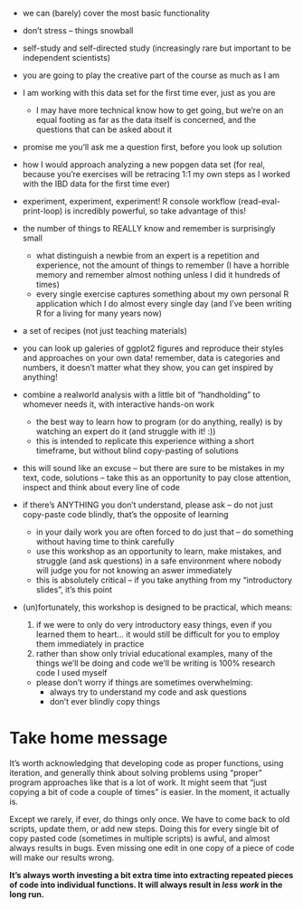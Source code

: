 - we can (barely) cover the most basic functionality

- don't stress -- things snowball

- self-study and self-directed study (increasingly rare but important to be independent scientists)

- you are going to play the creative part of the course as much as I am

- I am working with this data set for the first time ever, just as you are
  - I may have more technical know how to get going, but we're on an equal
  footing as far as the data itself is concerned, and the questions that
  can be asked about it
  
- promise me you'll ask me a question first, before you look up solution

- how I would approach analyzing a new popgen data set (for real, because
you're exercises will be retracing 1:1 my own steps as I worked with the
IBD data for the first time ever)

- experiment, experiment, experiment! R console workflow (read-eval-print-loop)
is incredibly powerful, so take advantage of this!

- the number of things to REALLY know and remember is surprisingly small
  - what distinguish a newbie from an expert is a repetition and experience,
    not the amount of things to remember (I have a horrible memory and remember
    almost nothing unless I did it hundreds of times)
  - every single exercise captures something about my own personal R application
  which I do almost every single day (and I've been writing R for a living for
  many years now)
  
- a set of recipes (not just teaching materials)

- you can look up galeries of ggplot2 figures and reproduce their styles
and approaches on your own data! remember, data is categories and numbers,
it doesn't matter what they show, you can get inspired by anything!


- combine a realworld analysis with a little bit of "handholding" to whomever
needs it, with interactive hands-on work
  - the best way to learn how to program (or do anything, really) is by
  watching an expert do it (and struggle with it! :))
  - this is intended to replicate this experience withing a short timeframe,
  but without blind copy-pasting of solutions
  
- this will sound like an excuse -- but there are sure to be mistakes in my
text, code, solutions -- take this as an opportunity to pay close attention,
inspect and think about every line of code

- if there's ANYTHING you don't understand, please ask -- do not just copy-paste
code blindly, that's the opposite of learning
  - in your daily work you are often forced to do just that -- do something without
  having time to think carefully
  - use this workshop as an opportunity to learn, make mistakes, and struggle
  (and ask questions) in a safe environment where nobody will judge you for
  not knowing an aswer immediately
  - this is absolutely critical -- if you take anything from my "introductory
  slides", it's this point
  
- (un)fortunately, this workshop is designed to be practical, which means:
  1. if we were to only do very introductory easy things, even if you learned
  them to heart... it would still be difficult for you to employ them immediately
  in practice
  2. rather than show only trivial educational examples, many of the things we'll
  be doing and code we'll be writing is 100% research code I used myself
  - please don't worry if things are sometimes overwhelming:
    - always try to understand my code and ask questions
    - don't ever blindly copy things

# Take home message

It's worth acknowledging that developing code as proper functions, using iteration,
and generally think about solving problems using "proper" program approaches
like that is a lot of work. It might seem that "just copying a bit of code
a couple of times" is easier. In the moment, it actually is.

Except we rarely, if ever, do things only once. We have to come back to old
scripts, update them, or add new steps. Doing this for every single bit of
copy pasted code (sometimes in multiple scripts) is awful, and almost always
results in bugs. Even missing one edit in one copy of a piece of code will
make our results wrong.

**It's always worth investing a bit extra time into extracting repeated
pieces of code into individual functions. It will always result in _less work_
in the long run.**

